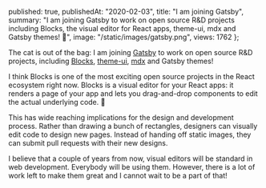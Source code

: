 
  published: true,
  publishedAt: "2020-02-03",
  title: "I am joining Gatsby",
  summary:
    "I am joining Gatsby to work on open source R&D projects including Blocks, the visual editor for React apps, theme-ui, mdx and Gatsby themes! 🎉",
  image: "/static/images/gatsby.png",
  views: 1762
};


The cat is out of the bag: I am joining [Gatsby](https://gatsbyjs.com) to work on open source R&D projects, including [Blocks](https://blocks-ui.com), [theme-ui](https://theme-ui.com), [mdx](https://mdxjs.com) and Gatsby themes!

I think Blocks is one of the most exciting open source projects in the React ecosystem right now. Blocks is a visual editor for your React apps: it renders a page of your app and lets you drag-and-drop components to edit the actual underlying code. 🤯

<TwitterTweetEmbed
  tweetId="1199384410199449600"
/>

This has wide reaching implications for the design and development process. Rather than drawing a bunch of rectangles, designers can visually edit code to design new pages. Instead of handing off static images, they can submit pull requests with their new designs.

I believe that a couple of years from now, visual editors will be standard in web development. Everybody will be using them. However, there is a lot of work left to make them great and I cannot wait to be a part of that!
